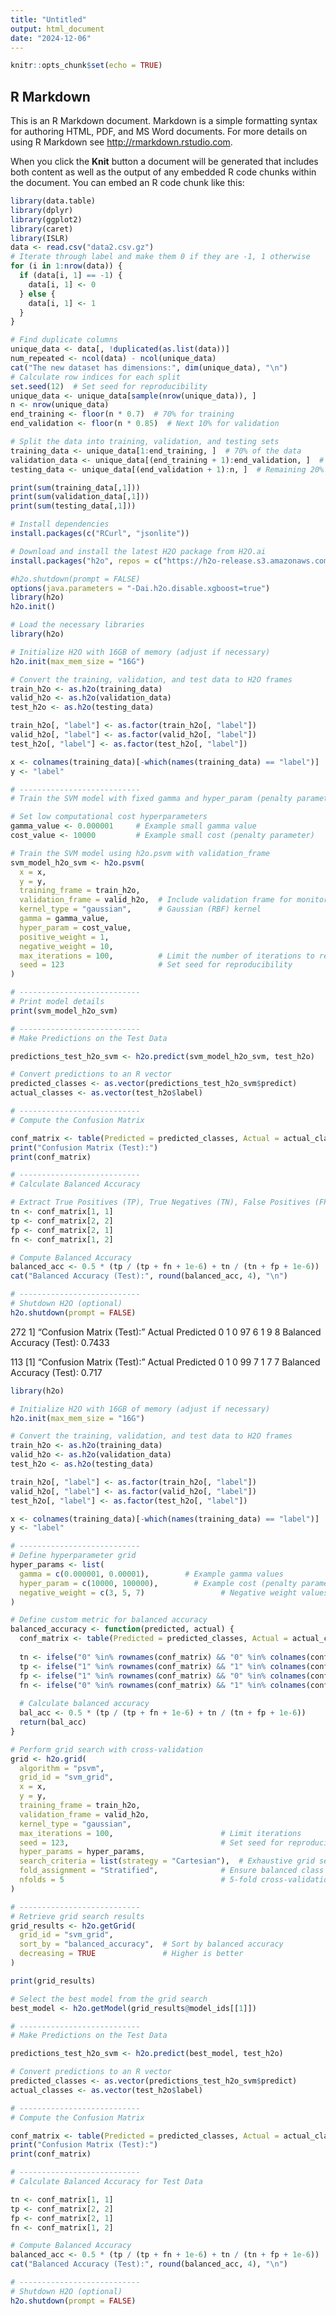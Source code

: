```yaml
---
title: "Untitled"
output: html_document
date: "2024-12-06"
---
```


```r
knitr::opts_chunk$set(echo = TRUE)
```

## R Markdown

This is an R Markdown document. Markdown is a simple formatting syntax for authoring HTML, PDF, and MS Word documents. For more details on using R Markdown see <http://rmarkdown.rstudio.com>.

When you click the **Knit** button a document will be generated that includes both content as well as the output of any embedded R code chunks within the document. You can embed an R code chunk like this:

```r
library(data.table)
library(dplyr)
library(ggplot2)
library(caret)
library(ISLR)
data <- read.csv("data2.csv.gz")
# Iterate through label and make them 0 if they are -1, 1 otherwise
for (i in 1:nrow(data)) {
  if (data[i, 1] == -1) {
    data[i, 1] <- 0  
  } else {
    data[i, 1] <- 1
  }
}
```


```r
# Find duplicate columns
unique_data <- data[, !duplicated(as.list(data))]
num_repeated <- ncol(data) - ncol(unique_data)
cat("The new dataset has dimensions:", dim(unique_data), "\n")
# Calculate row indices for each split
set.seed(12)  # Set seed for reproducibility
unique_data <- unique_data[sample(nrow(unique_data)), ]
n <- nrow(unique_data)
end_training <- floor(n * 0.7)  # 70% for training
end_validation <- floor(n * 0.85)  # Next 10% for validation

# Split the data into training, validation, and testing sets
training_data <- unique_data[1:end_training, ]  # 70% of the data
validation_data <- unique_data[(end_training + 1):end_validation, ]  # 10% of the data
testing_data <- unique_data[(end_validation + 1):n, ]  # Remaining 20% of the data

print(sum(training_data[,1]))
print(sum(validation_data[,1])) 
print(sum(testing_data[,1]))
```


```r
# Install dependencies
install.packages(c("RCurl", "jsonlite"))

# Download and install the latest H2O package from H2O.ai
install.packages("h2o", repos = c("https://h2o-release.s3.amazonaws.com/h2o/latest_stable/R"))

```


```r
#h2o.shutdown(prompt = FALSE)
options(java.parameters = "-Dai.h2o.disable.xgboost=true")
library(h2o)
h2o.init()
```





```r
# Load the necessary libraries
library(h2o)

# Initialize H2O with 16GB of memory (adjust if necessary)
h2o.init(max_mem_size = "16G")

# Convert the training, validation, and test data to H2O frames
train_h2o <- as.h2o(training_data)
valid_h2o <- as.h2o(validation_data)
test_h2o <- as.h2o(testing_data)

train_h2o[, "label"] <- as.factor(train_h2o[, "label"])
valid_h2o[, "label"] <- as.factor(valid_h2o[, "label"])
test_h2o[, "label"] <- as.factor(test_h2o[, "label"])

x <- colnames(training_data)[-which(names(training_data) == "label")]  
y <- "label"

# ---------------------------
# Train the SVM model with fixed gamma and hyper_param (penalty parameter C)

# Set low computational cost hyperparameters
gamma_value <- 0.000001     # Example small gamma value
cost_value <- 10000         # Example small cost (penalty parameter)

# Train the SVM model using h2o.psvm with validation_frame
svm_model_h2o_svm <- h2o.psvm(
  x = x,
  y = y,
  training_frame = train_h2o,
  validation_frame = valid_h2o,  # Include validation frame for monitoring performance
  kernel_type = "gaussian",      # Gaussian (RBF) kernel
  gamma = gamma_value,
  hyper_param = cost_value,
  positive_weight = 1,
  negative_weight = 10,
  max_iterations = 100,          # Limit the number of iterations to reduce computation time
  seed = 123                     # Set seed for reproducibility
)

# ---------------------------
# Print model details
print(svm_model_h2o_svm)

# ---------------------------
# Make Predictions on the Test Data

predictions_test_h2o_svm <- h2o.predict(svm_model_h2o_svm, test_h2o)

# Convert predictions to an R vector
predicted_classes <- as.vector(predictions_test_h2o_svm$predict)
actual_classes <- as.vector(test_h2o$label)

# ---------------------------
# Compute the Confusion Matrix

conf_matrix <- table(Predicted = predicted_classes, Actual = actual_classes)
print("Confusion Matrix (Test):")
print(conf_matrix)

# ---------------------------
# Calculate Balanced Accuracy

# Extract True Positives (TP), True Negatives (TN), False Positives (FP), and False Negatives (FN)
tn <- conf_matrix[1, 1]
tp <- conf_matrix[2, 2]
fp <- conf_matrix[2, 1]
fn <- conf_matrix[1, 2]

# Compute Balanced Accuracy
balanced_acc <- 0.5 * (tp / (tp + fn + 1e-6) + tn / (tn + fp + 1e-6))
cat("Balanced Accuracy (Test):", round(balanced_acc, 4), "\n")

# ---------------------------
# Shutdown H2O (optional)
h2o.shutdown(prompt = FALSE)

```

272
1] "Confusion Matrix (Test):"
         Actual
Predicted  0  1
        0 97  6
        1  9  8
Balanced Accuracy (Test): 0.7433 

113
[1] "Confusion Matrix (Test):"
         Actual
Predicted  0  1
        0 99  7
        1  7  7
Balanced Accuracy (Test): 0.717 


```r
library(h2o)

# Initialize H2O with 16GB of memory (adjust if necessary)
h2o.init(max_mem_size = "16G")

# Convert the training, validation, and test data to H2O frames
train_h2o <- as.h2o(training_data)
valid_h2o <- as.h2o(validation_data)
test_h2o <- as.h2o(testing_data)

train_h2o[, "label"] <- as.factor(train_h2o[, "label"])
valid_h2o[, "label"] <- as.factor(valid_h2o[, "label"])
test_h2o[, "label"] <- as.factor(test_h2o[, "label"])

x <- colnames(training_data)[-which(names(training_data) == "label")]  
y <- "label"

# ---------------------------
# Define hyperparameter grid
hyper_params <- list(
  gamma = c(0.000001, 0.00001),        # Example gamma values
  hyper_param = c(10000, 100000),        # Example cost (penalty parameter) values
  negative_weight = c(3, 5, 7)                 # Negative weight values
)

# Define custom metric for balanced accuracy
balanced_accuracy <- function(predicted, actual) {
  conf_matrix <- table(Predicted = predicted_classes, Actual = actual_classes)
  
  tn <- ifelse("0" %in% rownames(conf_matrix) && "0" %in% colnames(conf_matrix), conf_matrix[0, 0], 0)
  tp <- ifelse("1" %in% rownames(conf_matrix) && "1" %in% colnames(conf_matrix), conf_matrix[1, 1], 0)
  fp <- ifelse("1" %in% rownames(conf_matrix) && "0" %in% colnames(conf_matrix), conf_matrix[1, 0], 0)
  fn <- ifelse("0" %in% rownames(conf_matrix) && "1" %in% colnames(conf_matrix), conf_matrix[0, 1], 0)
  
  # Calculate balanced accuracy
  bal_acc <- 0.5 * (tp / (tp + fn + 1e-6) + tn / (tn + fp + 1e-6))
  return(bal_acc)
}

# Perform grid search with cross-validation
grid <- h2o.grid(
  algorithm = "psvm",
  grid_id = "svm_grid",
  x = x,
  y = y,
  training_frame = train_h2o,
  validation_frame = valid_h2o,
  kernel_type = "gaussian",
  max_iterations = 100,                        # Limit iterations
  seed = 123,                                  # Set seed for reproducibility
  hyper_params = hyper_params,
  search_criteria = list(strategy = "Cartesian"),  # Exhaustive grid search
  fold_assignment = "Stratified",              # Ensure balanced class distribution in folds
  nfolds = 5                                   # 5-fold cross-validation
)

# ---------------------------
# Retrieve grid search results
grid_results <- h2o.getGrid(
  grid_id = "svm_grid",
  sort_by = "balanced_accuracy",  # Sort by balanced accuracy
  decreasing = TRUE               # Higher is better
)

print(grid_results)

# Select the best model from the grid search
best_model <- h2o.getModel(grid_results@model_ids[[1]])

# ---------------------------
# Make Predictions on the Test Data

predictions_test_h2o_svm <- h2o.predict(best_model, test_h2o)

# Convert predictions to an R vector
predicted_classes <- as.vector(predictions_test_h2o_svm$predict)
actual_classes <- as.vector(test_h2o$label)

# ---------------------------
# Compute the Confusion Matrix

conf_matrix <- table(Predicted = predicted_classes, Actual = actual_classes)
print("Confusion Matrix (Test):")
print(conf_matrix)

# ---------------------------
# Calculate Balanced Accuracy for Test Data

tn <- conf_matrix[1, 1]
tp <- conf_matrix[2, 2]
fp <- conf_matrix[2, 1]
fn <- conf_matrix[1, 2]

# Compute Balanced Accuracy
balanced_acc <- 0.5 * (tp / (tp + fn + 1e-6) + tn / (tn + fp + 1e-6))
cat("Balanced Accuracy (Test):", round(balanced_acc, 4), "\n")

# ---------------------------
# Shutdown H2O (optional)
h2o.shutdown(prompt = FALSE)

```

